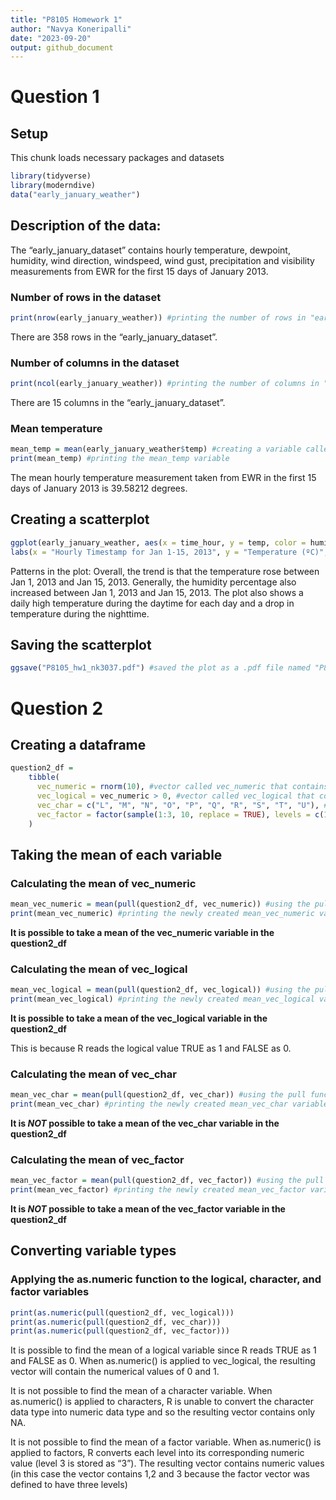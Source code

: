```yaml
---
title: "P8105 Homework 1"
author: "Navya Koneripalli"
date: "2023-09-20"
output: github_document
---
```

# Question 1
## Setup
This chunk loads necessary packages and datasets
```r
library(tidyverse)
library(moderndive)
data("early_january_weather")
```

## Description of the data:

The "early_january_dataset" contains hourly temperature, dewpoint, humidity, wind direction, windspeed, wind gust, precipitation and visibility measurements from EWR for the first 15 days of January 2013.

### Number of rows in the dataset
```r
print(nrow(early_january_weather)) #printing the number of rows in "early_january_dataset"
```

There are 358 rows in the "early_january_dataset".

### Number of columns in the dataset
```r
print(ncol(early_january_weather)) #printing the number of columns in "early_january_dataset"
```

There are 15 columns in the "early_january_dataset".

### Mean temperature
```r
mean_temp = mean(early_january_weather$temp) #creating a variable called mean_temp for the average of the hourly temperature variable in the early_january_dataset.
print(mean_temp) #printing the mean_temp variable
```

The mean hourly temperature measurement taken from EWR in the first 15 days of January 2013 is 39.58212 degrees.

## Creating a scatterplot
```r
ggplot(early_january_weather, aes(x = time_hour, y = temp, color = humid)) + geom_point() + #created a scatterplot with time_hour (x-axis) vs temp (y-axis) where the scatterplot points are colored based on the "humid" variable
labs(x = "Hourly Timestamp for Jan 1-15, 2013", y = "Temperature (ºC)", color = "Humidity (%)") #Modified the scatterplot labels for ease of understanding

```

Patterns in the plot:
Overall, the trend is that the temperature rose between Jan 1, 2013 and Jan 15, 2013.
Generally, the humidity percentage also increased between Jan 1, 2013 and Jan 15, 2013.
The plot also shows a daily high temperature during the daytime for each day and a drop in temperature during the nighttime.

## Saving the scatterplot
```r
ggsave("P8105_hw1_nk3037.pdf") #saved the plot as a .pdf file named "P8105_hw1_nk3037")
```


# Question 2

## Creating a dataframe
```r
question2_df =
    tibble(
      vec_numeric = rnorm(10), #vector called vec_numeric that contains 10 randomly generated numbers that are normally distributed
      vec_logical = vec_numeric > 0, #vector called vec_logical that contains logical values of whether the numbers in random_sample are greater than 0
      vec_char = c("L", "M", "N", "O", "P", "Q", "R", "S", "T", "U"), #vector containing 10 characters
      vec_factor = factor(sample(1:3, 10, replace = TRUE), levels = c(1, 2, 3)) #factor vector of length 10, with 3 different factor “levels”
    )
```

## Taking the mean of each variable

### Calculating the mean of vec_numeric
```r
mean_vec_numeric = mean(pull(question2_df, vec_numeric)) #using the pull function to pull vec_numeric out of the dataframe and calculating the mean
print(mean_vec_numeric) #printing the newly created mean_vec_numeric variable
```
**It is possible to take a mean of the vec_numeric variable in the question2_df**

### Calculating the mean of vec_logical
```r
mean_vec_logical = mean(pull(question2_df, vec_logical)) #using the pull function to pull vec_logical out of the dataframe and calculating the mean
print(mean_vec_logical) #printing the newly created mean_vec_logical variable
```
**It is possible to take a mean of the vec_logical variable in the question2_df**

This is because R reads the logical value TRUE as 1 and FALSE as 0.

### Calculating the mean of vec_char
```r
mean_vec_char = mean(pull(question2_df, vec_char)) #using the pull function to pull vec_char out of the dataframe and calculating the mean
print(mean_vec_char) #printing the newly created mean_vec_char variable
```
**It is *NOT* possible to take a mean of the vec_char variable in the question2_df**

### Calculating the mean of vec_factor
```r
mean_vec_factor = mean(pull(question2_df, vec_factor)) #using the pull function to pull vec_factor out of the dataframe and calculating the mean
print(mean_vec_factor) #printing the newly created mean_vec_factor variable
```
**It is *NOT* possible to take a mean of the vec_factor variable in the question2_df**

## Converting variable types

### Applying the as.numeric function to the logical, character, and factor variables 
```r
print(as.numeric(pull(question2_df, vec_logical)))
print(as.numeric(pull(question2_df, vec_char)))
print(as.numeric(pull(question2_df, vec_factor)))
```

It is possible to find the mean of a logical variable since R reads TRUE as 1 and FALSE as 0. When as.numeric() is applied to vec_logical, the resulting vector will contain the numerical values of 0 and 1.

It is not possible to find the mean of a character variable. When as.numeric() is applied to characters, R is unable to convert the character data type into numeric data type and so the resulting vector contains only NA.

It is not possible to find the mean of a factor variable. When as.numeric() is applied to factors, R converts each level into its corresponding numeric value (level 3 is stored as "3"). The resulting vector contains numeric values (in this case the vector contains 1,2 and 3 because the factor vector was defined to have three levels)